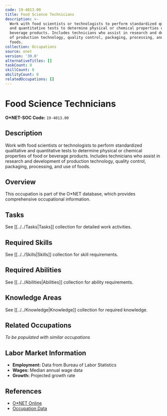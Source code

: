```yaml
---
code: 19-4013.00
title: Food Science Technicians
description: >-
  Work with food scientists or technologists to perform standardized qualitative
  and quantitative tests to determine physical or chemical properties of food or
  beverage products. Includes technicians who assist in research and development
  of production technology, quality control, packaging, processing, and use of
  foods.
collection: Occupations
source: onet
version: '30.0'
alternativeTitles: []
taskCount: 0
skillCount: 0
abilityCount: 0
relatedOccupations: []
---
```

# Food Science Technicians

**O*NET-SOC Code:** `19-4013.00`

## Description

Work with food scientists or technologists to perform standardized qualitative and quantitative tests to determine physical or chemical properties of food or beverage products. Includes technicians who assist in research and development of production technology, quality control, packaging, processing, and use of foods.

## Overview

This occupation is part of the O*NET database, which provides comprehensive occupational information.

## Tasks

See [[../../Tasks|Tasks]] collection for detailed work activities.

## Required Skills

See [[../../Skills|Skills]] collection for skill requirements.

## Required Abilities

See [[../../Abilities|Abilities]] collection for ability requirements.

## Knowledge Areas

See [[../../Knowledge|Knowledge]] collection for required knowledge.

## Related Occupations

*To be populated with similar occupations*

## Labor Market Information

- **Employment:** Data from Bureau of Labor Statistics
- **Wages:** Median annual wage data
- **Growth:** Projected growth rate

## References

- [O*NET Online](https://www.onetonline.org/link/summary/19-4013.00)
- [Occupation Data](https://www.onetcenter.org/)
